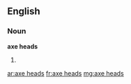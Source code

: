 ==English==

===Noun===
'''axe heads'''

# {{plural of|axe head}}

[[ar:axe heads]]
[[fr:axe heads]]
[[mg:axe heads]]